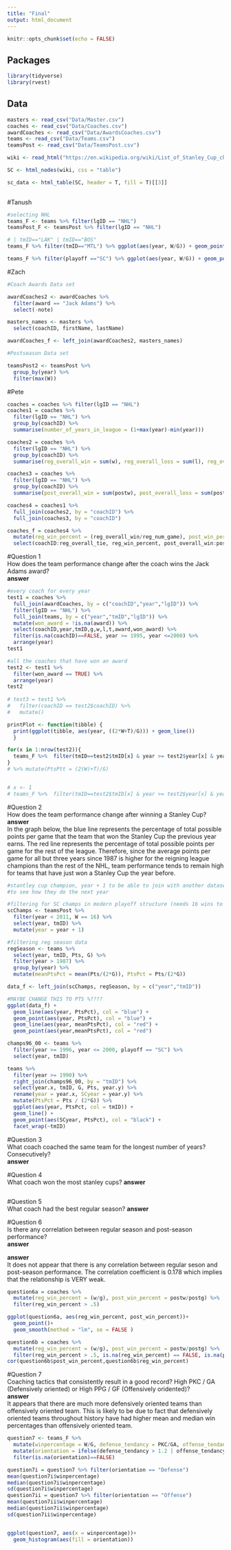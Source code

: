 ```yaml
---
title: "Final"
output: html_document
---
```


```r
knitr::opts_chunk$set(echo = FALSE)
```

## Packages

```r
library(tidyverse)
library(rvest)
```

## Data 

```r
masters <- read_csv("Data/Master.csv")
coaches <- read_csv("Data/Coaches.csv")
awardCoaches <- read_csv("Data/AwardsCoaches.csv")
teams <- read_csv("Data/Teams.csv")
teamsPost <- read_csv("Data/TeamsPost.csv")

wiki <- read_html("https://en.wikipedia.org/wiki/List_of_Stanley_Cup_champions")

SC <- html_nodes(wiki, css = "table")

sc_data <- html_table(SC, header = T, fill = T)[[3]]
                 
```

#Tanush
```r
#selecting NHL
teams_F <- teams %>% filter(lgID == "NHL")
teamsPost_F <- teamsPost %>% filter(lgID == "NHL")

# | tmID=="LAK" | tmID=="BOS"
teams_F %>% filter(tmID=="MTL") %>% ggplot(aes(year, W/G)) + geom_point(aes(color=(playoff=="SC"))) + geom_line(alpha =0.6) + labs(y="Wins Proportion") + labs(title = "MTL Record")

teams_F %>% filter(playoff =="SC") %>% ggplot(aes(year, W/G)) + geom_point(aes(color=tmID)) + geom_smooth()+ labs(title = "Stanley Cup Winners", y="Proportion of games won")

```

#Zach
```r
#Coach Awards Data set

awardCoaches2 <- awardCoaches %>% 
  filter(award == "Jack Adams") %>% 
  select(-note)

masters_names <- masters %>% 
  select(coachID, firstName, lastName)

awardCoaches_f <- left_join(awardCoaches2, masters_names)

#Postseason Data set

teamsPost2 <- teamsPost %>% 
  group_by(year) %>% 
  filter(max(W))
```


#Pete

```r
coaches = coaches %>% filter(lgID == "NHL")
coaches1 = coaches %>% 
  filter(lgID == "NHL") %>% 
  group_by(coachID) %>% 
  summarise(number_of_years_in_league = (1+max(year)-min(year)))

coaches2 = coaches %>% 
  filter(lgID == "NHL") %>% 
  group_by(coachID) %>% 
  summarise(reg_overall_win = sum(w), reg_overall_loss = sum(l), reg_overall_tie = sum(t), reg_num_game = sum(g))

coaches3 = coaches %>% 
  filter(lgID == "NHL") %>% 
  group_by(coachID) %>% 
  summarise(post_overall_win = sum(postw), post_overall_loss = sum(postl), post_overall_tie = sum(postt), post_num_game = sum(postg))

coaches4 = coaches1 %>% 
  full_join(coaches2, by = "coachID") %>%
  full_join(coaches3, by = "coachID")

coaches_f = coaches4 %>% 
  mutate(reg_win_percent = (reg_overall_win/reg_num_game), post_win_percent = post_overall_win/post_num_game) %>% 
  select(coachID:reg_overall_tie, reg_win_percent, post_overall_win:post_overall_tie,post_win_percent)

```

#Question 1  
How does the team performance change after the coach wins the Jack Adams award?  
**answer**  
```r
#every coach for every year
test1 = coaches %>% 
  full_join(awardCoaches, by = c("coachID","year","lgID")) %>% 
  filter(lgID == "NHL") %>% 
  full_join(teams, by = c("year","tmID","lgID")) %>% 
  mutate(won_award = !is.na(award)) %>% 
  select(coachID,year,tmID,g,w,l,t,award,won_award) %>% 
  filter(is.na(coachID)==FALSE, year >= 1995, year <=2000) %>%                   #doesn't look like jack adams started until 1973
  arrange(year)
test1

#all the coaches that have won an award
test2 <- test1 %>% 
  filter(won_award == TRUE) %>% 
  arrange(year)
test2
 
# test3 = test1 %>% 
#   filter(coachID == test2$coachID) %>% 
#   mutate()

printPlot <- function(tibble) {
  print(ggplot(tibble, aes(year, ((2*W+T)/G))) + geom_line())
  }

for(x in 1:nrow(test2)){
  teams_F %>%  filter(tmID==test2$tmID[x] & year >= test2$year[x] & year <= (test2$year[x]+5)) %>% printPlot(.)
}
# %>% mutate(PtsPtt = (2(W)+T)/G)


# x <- 1
# teams_F %>%  filter(tmID==test2$tmID[x] & year >= test2$year[x] & year <= (test2$year[x]+5)) %>% ggplot(aes(year, ((2*W+T)/G))) + geom_point()
```

 
#Question 2  
How does the team performance change after winning a Stanley Cup?  
**answer**  
In the graph below, the blue line represents the percentage of total possible points per game that the team that won the Stanley Cup the previous year earns. The red line represents the percentage of total possible  points per game for the rest of the league. Therefore, since the average points per game for all but three years since 1987 is higher for the reigning league champions than the rest of the NHL, team performance tends to remain high for teams that have just won a Stanley Cup the year before.  
```r
#stantley cup champion, year + 1 to be able to join with another dataset
#to see how they do the next year

#filtering for SC champs in modern playoff structure (needs 16 wins to get Stanley cup)
scChamps <- teamsPost %>% 
  filter(year < 2011, W == 16) %>% 
  select(year, tmID) %>% 
  mutate(year = year + 1)

#filtering reg season data
regSeason <- teams %>%
  select(year, tmID, Pts, G) %>% 
  filter(year > 1987) %>% 
  group_by(year) %>% 
  mutate(meanPtsPct = mean(Pts/(2*G)), PtsPct = Pts/(2*G))

data_f <- left_join(scChamps, regSeason, by = c("year","tmID"))

#MAYBE CHANGE THIS TO PTS %????
ggplot(data_f) +
  geom_line(aes(year, PtsPct), col = "blue") +
  geom_point(aes(year, PtsPct), col = "blue") +
  geom_line(aes(year, meanPtsPct), col = "red") +
  geom_point(aes(year,meanPtsPct), col = "red")
```

```r
champs96_00 <- teams %>% 
  filter(year >= 1996, year <= 2000, playoff == "SC") %>% 
  select(year, tmID)

teams %>% 
  filter(year >= 1990) %>% 
  right_join(champs96_00, by = "tmID") %>% 
  select(year.x, tmID, G, Pts, year.y) %>% 
  rename(year = year.x, SCyear = year.y) %>% 
  mutate(PtsPct = Pts / (2*G)) %>% 
  ggplot(aes(year, PtsPct, col = tmID)) +
  geom_line() +
  geom_point(aes(SCyear, PtsPct), col = "black") +
  facet_wrap(~tmID)
```


#Question 3  
What coach coached the same team for the longest number of years?  
Consecutively?  
**answer**  

#Question 4  
What coach won the most stanley cups?
**answer**  
```r

```

#Question 5  
What coach had the best regular season? 
**answer**  

#Question 6  
Is there any correlation between regular season and post-season performance?  
**answer**  

**answer**  
It does not appear that there is any correlation between regular seson and post-season performance. The correlation coefficient is 0.178 which implies that the relationship is VERY weak.  
```r
question6a = coaches %>% 
  mutate(reg_win_percent = (w/g), post_win_percent = postw/postg) %>% 
  filter(reg_win_percent > .5)

ggplot(question6a, aes(reg_win_percent, post_win_percent))+
  geom_point()+
  geom_smooth(method = "lm", se = FALSE )

question6b = coaches %>% 
  mutate(reg_win_percent = (w/g), post_win_percent = postw/postg) %>% 
  filter(reg_win_percent > .5, is.na(reg_win_percent) == FALSE, is.na(post_win_percent) == FALSE)
cor(question6b$post_win_percent,question6b$reg_win_percent)
```
#Question 7  
Coaching tactics that consistently result in a good record?  High PKC / GA (Defensively oriented) or High PPG / GF (Offensively oridented)?  
**answer**  
It appears that there are much more defensively oriented teams than offensively oriented team. This is likely to be due to fact that defensively oriented teams throughout history have had higher mean and median win percentages than offensively oriented team.  
```r
question7 <- teams_F %>% 
  mutate(winpercentage = W/G, defense_tendancy = PKC/GA, offense_tendancy = PPG/GF) %>%
  mutate(orientation = ifelse(defense_tendancy > 1.2 | offense_tendancy < .228, "Defense","Offense")) %>% 
  filter(is.na(orientation)==FALSE)

question7i = question7 %>% filter(orientation == "Defense") 
mean(question7i$winpercentage)
median(question7i$winpercentage)
sd(question7i$winpercentage)
question7ii = question7 %>% filter(orientation == "Offense") 
mean(question7ii$winpercentage)
median(question7ii$winpercentage)
sd(question7ii$winpercentage)


ggplot(question7, aes(x = winpercentage))+
  geom_histogram(aes(fill = orientation))
```

